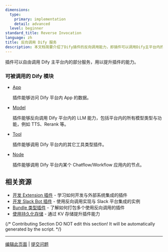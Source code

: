 ```yaml
---
dimensions:
  type:
    primary: implementation
    detail: advanced
  level: beginner
standard_title: Reverse Invocation
language: zh
title: 反向调用 Dify 服务
description: 本文档简要介绍了Dify插件的反向调用能力，即插件可以调用Dify主平台内的指定服务。文档列出了四类可被调用的模块：App（访问App数据）、Model（调用平台内的模型能力）、Tool（调用平台内的其他工具插件）和Node（调用Chatflow/Workflow应用内的节点）。
---
```


插件可以自由调用 Dify 主平台内的部分服务，用以提升插件的能力。

### 可被调用的 Dify 模块

*   [App](/plugin-dev-zh/9242-reverse-invocation-app)

    插件能够访问 Dify 平台内 App 的数据。
*   [Model](/plugin-dev-zh/9242-reverse-invocation-model)

    插件能够反向调用 Dify 平台内的 LLM 能力，包括平台内的所有模型类型与功能，例如 TTS、Rerank 等。
*   [Tool](/plugin-dev-zh/9242-reverse-invocation-tool)

    插件能够调用 Dify 平台内的其它工具类型插件。
*   [Node](/plugin-dev-zh/9243-reverse-invocation-node)

    插件能够调用 Dify 平台内某个 Chatflow/Workflow 应用内的节点。

## 相关资源

- [开发 Extension 插件](/plugin-dev-zh/9231-extension-plugin) - 学习如何开发与外部系统集成的插件
- [开发 Slack Bot 插件](/plugin-dev-zh/0432-develop-a-slack-bot-plugin) - 使用反向调用实现与 Slack 平台集成的实例
- [Bundle 类型插件](/plugin-dev-zh/9241-bundle) - 了解如何打包多个使用反向调用的插件
- [使用持久化存储](/plugin-dev-zh/0411-persistent-storage-kv) - 通过 KV 存储提升插件能力

{/*
Contributing Section
DO NOT edit this section!
It will be automatically generated by the script.
*/}

---

[编辑此页面](https://github.com/langgenius/dify-docs/edit/main/plugin-dev-zh/9241-reverse-invocation.mdx) | [提交问题](https://github.com/langgenius/dify-docs/issues/new?title=文档问题%3A%20reverse-invocat&body=%23%23%20问题描述%0A%3C%21--%20请简要描述您发现的问题%20--%3E%0A%0A%23%23%20页面链接%0Ahttps%3A%2F%2Fgithub.com%2Flanggenius%2Fdify-docs%2Fblob%2Fmain%2Fplugin-dev-zh%2F9241-reverse-invocation.mdx%0A%0A%23%23%20建议修改%0A%3C%21--%20如果有具体的修改建议，请在此说明%20--%3E%0A%0A%3C%21--%20感谢您对文档质量的关注！%20--%3E)

